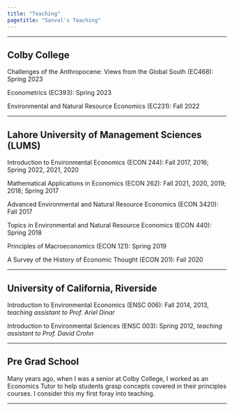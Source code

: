 ```yaml
---
title: "Teaching"
pagetitle: "Sanval's Teaching"
---
```


***

## Colby College

Challenges of the Anthropocene: Views from the Global South (EC468): Spring 2023

Econometrics (EC393): Spring 2023

Environmental and Natural Resource Economics (EC231): Fall 2022

***

## Lahore University of Management Sciences (LUMS)

Introduction to Environmental Economics (ECON 244): Fall 2017, 2016; Spring 2022, 2021, 2020

Mathematical Applications in Economics (ECON 262): Fall 2021, 2020, 2019; 2018; Spring 2017

Advanced Environmental and Natural Resource Economics (ECON 3420): Fall 2017

Topics in Environmental and Natural Resource Economics (ECON 440): Spring 2018

Principles of Macroeconomics (ECON 121): Spring 2019

A Survey of the History of Economic Thought (ECON 201): Fall 2020

***

## University of California, Riverside

Introduction to Environmental Economics (ENSC 006): Fall 2014, 2013, *teaching assistant to Prof. Ariel Dinar*

Introduction to Environmental Sciences (ENSC 003): Spring 2012, *teaching assistant to Prof. David Crohn*

***

## Pre Grad School

Many years ago, when I was a senior at Colby College, I worked as an Economics Tutor to help students grasp concepts covered in their principles courses. I consider this my first foray into teaching.

***